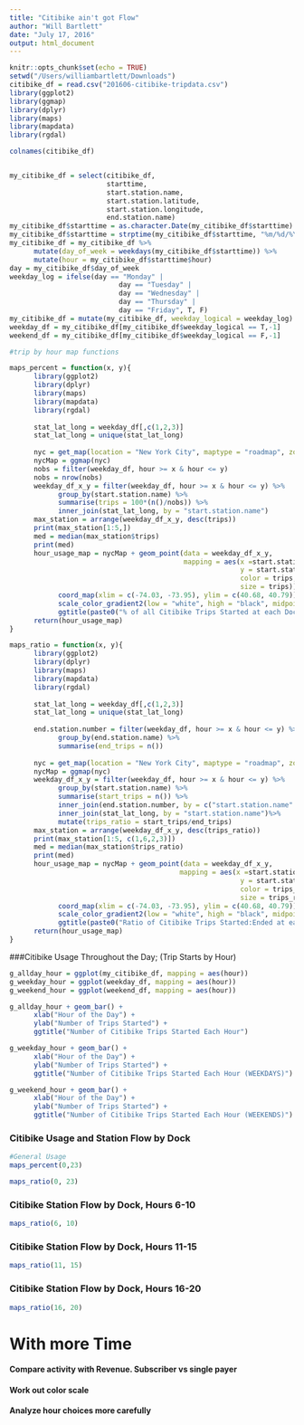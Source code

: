 ```yaml
---
title: "Citibike ain't got Flow"
author: "Will Bartlett"
date: "July 17, 2016"
output: html_document
---
```


```r
knitr::opts_chunk$set(echo = TRUE)
setwd("/Users/williambartlett/Downloads")
citibike_df = read.csv("201606-citibike-tripdata.csv")
library(ggplot2)
library(ggmap)
library(dplyr)
library(maps)
library(mapdata)
library(rgdal)

colnames(citibike_df)


my_citibike_df = select(citibike_df,
                        starttime, 
                        start.station.name, 
                        start.station.latitude,
                        start.station.longitude,
                        end.station.name)
my_citibike_df$starttime = as.character.Date(my_citibike_df$starttime)
my_citibike_df$starttime = strptime(my_citibike_df$starttime, "%m/%d/%Y %H:%M:%S")
my_citibike_df = my_citibike_df %>% 
      mutate(day_of_week = weekdays(my_citibike_df$starttime)) %>%
      mutate(hour = my_citibike_df$starttime$hour)
day = my_citibike_df$day_of_week
weekday_log = ifelse(day == "Monday" |
                           day == "Tuesday" |
                           day == "Wednesday" |
                           day == "Thursday" |
                           day == "Friday", T, F)
my_citibike_df = mutate(my_citibike_df, weekday_logical = weekday_log)
weekday_df = my_citibike_df[my_citibike_df$weekday_logical == T,-1]
weekend_df = my_citibike_df[my_citibike_df$weekday_logical == F,-1]

#trip by hour map functions

maps_percent = function(x, y){
      library(ggplot2) 
      library(dplyr)
      library(maps)
      library(mapdata)
      library(rgdal)
      
      stat_lat_long = weekday_df[,c(1,2,3)]
      stat_lat_long = unique(stat_lat_long)
      
      nyc = get_map(location = "New York City", maptype = "roadmap", zoom = 12)
      nycMap = ggmap(nyc)
      nobs = filter(weekday_df, hour >= x & hour <= y)
      nobs = nrow(nobs)
      weekday_df_x_y = filter(weekday_df, hour >= x & hour <= y) %>%
            group_by(start.station.name) %>%
            summarise(trips = 100*(n()/nobs)) %>%
            inner_join(stat_lat_long, by = "start.station.name")
      max_station = arrange(weekday_df_x_y, desc(trips))
      print(max_station[1:5,])
      med = median(max_station$trips)
      print(med)
      hour_usage_map = nycMap + geom_point(data = weekday_df_x_y, 
                                           mapping = aes(x =start.station.longitude, 
                                                         y = start.station.latitude,
                                                         color = trips,
                                                         size = trips)) +
            coord_map(xlim = c(-74.03, -73.95), ylim = c(40.68, 40.79)) +
            scale_color_gradient2(low = "white", high = "black", midpoint = med) +
            ggtitle(paste0("% of all Citibike Trips Started at each Dock for Hours ", x, ":00 through ", y, ":00"))
      return(hour_usage_map)
}

maps_ratio = function(x, y){
      library(ggplot2) 
      library(dplyr)
      library(maps)
      library(mapdata)
      library(rgdal)
      
      stat_lat_long = weekday_df[,c(1,2,3)]
      stat_lat_long = unique(stat_lat_long)
      
      end.station.number = filter(weekday_df, hour >= x & hour <= y) %>%
            group_by(end.station.name) %>%
            summarise(end_trips = n())
      
      nyc = get_map(location = "New York City", maptype = "roadmap", zoom = 12)
      nycMap = ggmap(nyc)
      weekday_df_x_y = filter(weekday_df, hour >= x & hour <= y) %>%
            group_by(start.station.name) %>%
            summarise(start_trips = n()) %>%
            inner_join(end.station.number, by = c("start.station.name" = "end.station.name")) %>%
            inner_join(stat_lat_long, by = "start.station.name")%>%
            mutate(trips_ratio = start_trips/end_trips)
      max_station = arrange(weekday_df_x_y, desc(trips_ratio))
      print(max_station[1:5, c(1,6,2,3)])
      med = median(max_station$trips_ratio)
      print(med)
      hour_usage_map = nycMap + geom_point(data = weekday_df_x_y, 
                                          mapping = aes(x =start.station.longitude, 
                                                         y = start.station.latitude,
                                                         color = trips_ratio,
                                                         size = trips_ratio)) +
            coord_map(xlim = c(-74.03, -73.95), ylim = c(40.68, 40.79)) +
            scale_color_gradient2(low = "white", high = "black", midpoint = med) +
            ggtitle(paste0("Ratio of Citibike Trips Started:Ended at each Dock for Hours ", x, ":00 through ", y, ":00"))
      return(hour_usage_map)
}

```



###Citibike Usage Throughout the Day; (Trip Starts by Hour) 
```r
g_allday_hour = ggplot(my_citibike_df, mapping = aes(hour))
g_weekday_hour = ggplot(weekday_df, mapping = aes(hour))
g_weekend_hour = ggplot(weekend_df, mapping = aes(hour))

g_allday_hour + geom_bar() + 
      xlab("Hour of the Day") + 
      ylab("Number of Trips Started") +
      ggtitle("Number of Citibike Trips Started Each Hour")

g_weekday_hour + geom_bar() + 
      xlab("Hour of the Day") + 
      ylab("Number of Trips Started") +
      ggtitle("Number of Citibike Trips Started Each Hour (WEEKDAYS)")

g_weekend_hour + geom_bar() + 
      xlab("Hour of the Day") + 
      ylab("Number of Trips Started") +
      ggtitle("Number of Citibike Trips Started Each Hour (WEEKENDS)")
```

### Citibike Usage and Station Flow by Dock
```r
#General Usage
maps_percent(0,23)

maps_ratio(0, 23)
```

### Citibike Station Flow by Dock, Hours 6-10
```r
maps_ratio(6, 10)
```

### Citibike Station Flow by Dock, Hours 11-15
```r
maps_ratio(11, 15)
```

### Citibike Station Flow by Dock, Hours 16-20
```r
maps_ratio(16, 20)
```

# With more Time
#### Compare activity with Revenue. Subscriber vs single payer
#### Work out color scale
#### Analyze hour choices more carefully
